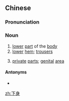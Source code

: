 ==Chinese==
{{zh-forms}}

===Pronunciation===
{{zh-pron
|m=xiàshēn,er=y
|c=haa6 san1
|h=pfs=ha-sṳ̂n
|mn=xm,tw:hā-sin/qz:hǎ-sin/zz:hēe-sin/xm,tw:ē-sin/qz:ě-sin/zz:ēe-sin
|cat=n
}}

===Noun===
{{zh-noun}}

# [[lower]] [[part]] of the [[body]]
# [[lower]] [[hem]]; [[trouser]]s
# {{lb|zh|euphemistic}} [[private]] [[part]]s; [[genital]] [[area]]

====Antonyms====
* {{zh-l|上身}}

[[zh:下身]]